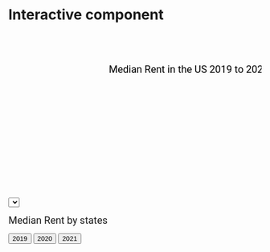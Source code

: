# Interactive component
<html lang="en">
    
<head>
        <meta charset="utf-8">
        <title></title>
        <script src="https://d3js.org/d3.v4.js"></script>

        <style type ="text/css">

  .line1 {
        fill: none;
        stroke: black;
        stroke-width: 2.0px;
      }
	 
	  
	  #format1{
			  font-size:20px;
			  font-family:Roboto;}
			  
	  #format2{
			  font-size:15px;
			  font-family:Roboto;}
        </style>
		
		
      
    </head>
    
    <body>
    <svg width="800" height="500" id="svg3">
	<text id="format1" x="200" y="80">Median Rent in the US 2019 to 2021</text>
	</svg>


<select id="selectButton"></select>

<!-- Create a div where the graph will take place -->
<div id="filtered_data"></div>

<!-- Color Scale -->
<script src="https://d3js.org/d3-scale-chromatic.v1.min.js"></script>
	

<text id="format1" x="200" y="80">Median Rent by states</text>

<!-- Add 2 buttons -->
<button onclick="update(data19)">2019</button>
<button onclick="update(data20)">2020</button>
<button onclick="update(data21)">2021</button>

<!-- Create a div where the graph will take place -->
<div id="my_dataviz"></div>


    
    <script>
      
	  var svg3 = d3.select("#svg3")
      var margin3 = {top: 100, right: 50, bottom: 30, left: 60}
      var width3 =  +svg3.attr("width") - margin3.left - margin3.right
      var height3 = +svg3.attr("height") - margin3.top - margin3.bottom
      var g3 = svg3.append("g").attr("transform", `translate(${margin3.left}, ${margin3.top})`);
      var parseTime = d3.timeParse("%b-%y");
      var xScale3 = d3.scaleTime().range([0, width3]);
      var yScale3 = d3.scaleLinear()
        .domain([0, 3500])
        .range([height3, 0]);
      var line3 = d3.line()
        .x(d => xScale3(d.date))
        .y(d => yScale3(d.high));
      var data3 = 
      [{"date":"Jan-19","high":1270},
{"date":"Feb-19","high":1274},
{"date":"Mar-19","high":1278},
{"date":"Apr-19","high":1283},
{"date":"May-19","high":1288},
{"date":"Jun-19","high":1294},
{"date":"Jul-19","high":1300},
{"date":"Aug-19","high":1304},
{"date":"Sep-19","high":1309},
{"date":"Oct-19","high":1313},
{"date":"Nov-19","high":1316},
{"date":"Dec-19","high":1319},
{"date":"Jan-20","high":1322},
{"date":"Feb-20","high":1326},
{"date":"Mar-20","high":1330},
{"date":"Apr-20","high":1334},
{"date":"May-20","high":1341},
{"date":"Jun-20","high":1344},
{"date":"Jul-20","high":1348},
{"date":"Aug-20","high":1351},
{"date":"Sep-20","high":1359},
{"date":"Oct-20","high":1367},
{"date":"Nov-20","high":1376},
{"date":"Dec-20","high":1390},
{"date":"Jan-21","high":1405},
{"date":"Feb-21","high":1420},
{"date":"Mar-21","high":1439},
{"date":"Apr-21","high":1463},
{"date":"May-21","high":1479.5},
{"date":"Jun-21","high":1502},
{"date":"Jul-21","high":1520},
{"date":"Aug-21","high":1539},
{"date":"Sep-21","high":1554},
{"date":"Oct-21","high":1572.5}];
		
      data3.forEach(function(d) {
            d.date = parseTime(d.date);
      });
     
      xScale3
        .domain(d3.extent(data3, d => d.date));
        
      g3.append("g")
          .attr("transform", `translate(0, ${height3})`)
          .call(d3.axisBottom(xScale3).ticks(18));
      g3.append("g")
          .call(d3.axisLeft(yScale3));
      g3.append("path")
          .datum(data3)
          .attr("class", "line1")
          .attr("fill", "none")
          .attr("d", line3);
		  
	  let totalLength1 = svg3.select('.line1').node().getTotalLength();

	  svg3.select('.line1')
		.attr("stroke-dasharray", totalLength1 + " " + totalLength1)
		.attr("stroke-dashoffset", totalLength1)
		.transition() // Call Transition Method
		.duration(2000) // Set Duration timing (ms)
		.ease(d3.easeLinear) // Set Easing option
		.attr("stroke-dashoffset", 0); 
		
		

    </script>
 
<script>

// create 2 data_set
var data19 = [
{group: "United States", value: 1662.5},
{group: "New York, NY", value: 2743.5},
{group: "Los Angeles-Long Beach-Anaheim, CA", value: 2304.5},
{group: "Chicago, IL", value: 1582.5},
{group: "Dallas-Fort Worth, TX", value: 1403},
{group: "Philadelphia, PA", value: 1550},
{group: "Houston, TX", value: 1350},
{group: "Washington, DC", value: 2053}
];

var data20 = [
{group: "United States", value: 1687.5},
{group: "New York, NY", value: 2659},
{group: "Los Angeles-Long Beach-Anaheim, CA", value: 2322.5},
{group: "Chicago, IL", value: 1583},
{group: "Dallas-Fort Worth, TX", value: 1430},
{group: "Philadelphia, PA", value: 1581},
{group: "Houston, TX", value: 1357},
{group: "Washington, DC", value: 2042.5}];

var data21 = [
{group: "United States", value: 1804},
{group: "New York, NY", value: 2667},
{group: "Los Angeles-Long Beach-Anaheim, CA", value: 2430.5},
{group: "Chicago, IL", value: 1619.5},
{group: "Dallas-Fort Worth, TX", value: 1561.5},
{group: "Philadelphia, PA", value: 1661.5},
{group: "Houston, TX", value: 1434},
{group: "Washington, DC", value: 2090}];    
    
// set the dimensions and margins of the graph
var margin = {top: 30, right: 30, bottom: 70, left: 60},
    width = 660 - margin.left - margin.right,
    height = 400 - margin.top - margin.bottom;

// append the svg object to the body of the page
var svg = d3.select("#my_dataviz")
  .append("svg")
    .attr("width", width + margin.left + margin.right)
    .attr("height", height + margin.top + margin.bottom)
  .append("g")
    .attr("transform",
          "translate(" + margin.left + "," + margin.top + ")");

// X axis
var x = d3.scaleBand()
  .range([ 0, width ])
  .domain(data19.map(function(d) { return d.group; }))
  .padding(0.2);
svg.append("g")
  .attr("transform", "translate(0," + height + ")")
  .call(d3.axisBottom(x))
      .selectAll("text")
    .attr("y", 0)
    .attr("x", 9)
    .attr("dy", ".35em")
    .attr("transform", "rotate(90)")
    .style("text-anchor", "start");

// Add Y axis
var y = d3.scaleLinear()
  .domain([0, 3500])
  .range([ height, 0]);
svg.append("g")
  .attr("class", "myYaxis")
  .call(d3.axisLeft(y));

// A function that create / update the plot for a given variable:
function update(data) {

  var u = svg.selectAll("rect")
    .data(data)

  u
    .enter()
    .append("rect")
    .merge(u)
    .transition()
    .duration(1000)
      .attr("x", function(d) { return x(d.group); })
      .attr("y", function(d) { return y(d.value); })
      .attr("width", x.bandwidth())
      .attr("height", function(d) { return height - y(d.value); })
      .attr("fill", "#69b3a2")
}

// Initialize the plot with the first dataset
update(data19)

</script>
 
<script>

// set the dimensions and margins of the graph
var margin = {top: 10, right: 30, bottom: 30, left: 60},
    width = 460 - margin.left - margin.right,
    height = 400 - margin.top - margin.bottom;

// append the svg object to the body of the page
var svg = d3.select("#filtered_data")
  .append("svg")
    .attr("width", width + margin.left + margin.right)
    .attr("height", height + margin.top + margin.bottom)
  .append("g")
    .attr("transform",
          "translate(" + margin.left + "," + margin.top + ")");

//Read the data
d3.csv("https://raw.githubusercontent.com/deepeshdinesh/R/master/data.csv", 
       function(d){
    return { year : d3.timeParse("%m/%d/%Y")(d.year), name : d.name, n:d.n }
  },
       function(dataa) {

    // List of groups (here I have one group per column)
    var allGroup = d3.map(dataa, function(d){return(d.name)}).keys()

    // add the options to the button
    d3.select("#selectButton")
      .selectAll('myOptions')
     	.data(allGroup)
      .enter()
    	.append('option')
      .text(function (d) { return d; }) // text showed in the menu
      .attr("value", function (d) { return d; }) // corresponding value returned by the button

    // A color scale: one color for each group
    var myColor = d3.scaleOrdinal()
      .domain(allGroup)
      .range(d3.schemeSet2);

   // Add X axis --> it is a date format
    var x = d3.scaleTime()
      .domain(d3.extent(dataa, function(d) { return d.year; }))
      .range([ 0, width ]);
    svg.append("g")
      .attr("transform", "translate(0," + height + ")")
      .call(d3.axisBottom(x));

    // Add Y axis
    var y = d3.scaleLinear()
      .domain([0, d3.max(dataa, function(d) { return +d.n; })])
      .range([ height, 0 ]);
    svg.append("g")
      .call(d3.axisLeft(y));

    // Initialize line with first group of the list
    var line = svg
      .append('g')
      .append("path")
        .datum(dataa.filter(function(d){return d.name==allGroup[0]}))
        .attr("d", d3.line()
          .x(function(d) { return x(d.year) })
          .y(function(d) { return y(+d.n) })
        )
        .attr("stroke", function(d){ return myColor("valueA") })
        .style("stroke-width", 4)
        .style("fill", "none")

    // A function that update the chart
    function update_data(selectedGroup) {

      // Create new data with the selection?
      var dataFilter = dataa.filter(function(d){return d.name==selectedGroup})

      // Give these new data to update line
      line
          .datum(dataFilter)
          .transition()
          .duration(1000)
          .attr("d", d3.line()
            .x(function(d) { return x(d.year) })
            .y(function(d) { return y(+d.n) })
          )
          .attr("stroke", function(d){ return myColor(selectedGroup) })
    }

    // When the button is changed, run the updateChart function
    d3.select("#selectButton").on("change", function(d) {
        // recover the option that has been chosen
        var selectedOption = d3.select(this).property("value")
        // run the updateChart function with this selected option
        update_data(selectedOption)
    })

})


</script> 
    </body>

</html>
